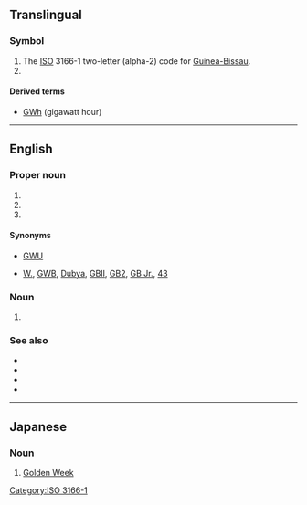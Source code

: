 {{also|gw|.gw}}
==Translingual==

===Symbol===
{{head|mul|symbol}}

# The [[ISO]] 3166-1 two-letter (alpha-2) code for [[Guinea-Bissau]].
# {{SI-unit-abb|giga|watt|[[power]]}}

====Derived terms====
* [[GWh]] (gigawatt hour)

[[Category:ISO 3166-1]]

----

==English==
{{wikipedia|lang=en|dab=GW}}

===Proper noun===
{{en-proper-noun}}

# {{abbreviation of|lang=en|[[George Washington]] [[university|University]]}}
# {{initialism of|lang=en|[[George Washington]]}}
# {{initialism of|lang=en|[[George]] [[W.]] [[Bush]]}}

====Synonyms====
* {{sense|George Washington University}} [[GWU]]
* {{sense|George W. Bush}} [[W.]], [[GWB]], [[Dubya]], [[GBII]], [[GB2]], [[GB Jr.]], [[43]]

===Noun===
{{en-noun}}

# {{label|en|astronomy|astrophysics|physics}} {{initialism of|lang=en|gravitational wave}}

===See also===
* {{pedia|lang=en|gravitational wave}}
* {{pedia|lang=en|George Washington University}}
* {{pedia|lang=en|George Washington}}
* {{pedia|lang=en|George W. Bush}}

----

==Japanese==

===Noun===
{{ja-noun|^ゴールデン ^ウィーク}}

# {{abbreviation of|lang=ja|ゴールデンウィーク|dot=:}} [[Golden Week]]
#: {{ja-usex|G W 初%日|^ゴールデン ^ウィーク しょ%にち|the first day of Golden Week}}